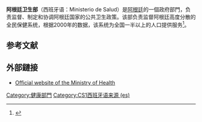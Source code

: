 {{Infobox government agency
| agency_name     = 阿根廷衛生部
| type            = 政府部門
| nativename      = Ministerio de Salud
| nativename_a    = 
| nativename_r    = 
| logo            = Msal logo.svg
| logo_width      = 250px
| logo_caption    = 
| seal            = 
| seal_width      = 
| seal_caption    = 
| picture         = 2019 Buenos Aires - Ministerio de Obras Públicas.jpg
| picture_width   = 250px
| picture_caption = 阿根廷衛生部總部
| formed          = {{Start date and age|1949}} 
| preceding1      = Secretariat of Public Health
| preceding2      = 
<!-- (etc.) -->
| dissolved       = 
| superseding     = 
| jurisdiction    = [[阿根廷|阿根廷]]
| headquarters    = [[布宜諾斯艾利斯|布宜諾斯艾利斯]][[七月九日大道|七月九日大道]]1925, {{link-en|公共工程部大楼|Ministry of Public Works Building, Buenos Aires}}
| coordinates     = <!--{{coord|LATITUDE|LONGITUDE|type:landmark_region:US|display=inline,title}}-->
| motto           = 
| employees       = 
| budget          = [[阿根廷比索|阿根廷比索]] 70,680,000 (2020)<ref>{{cite web|url=https://www.minhacienda.gob.ar/onp/presupuesto_ciudadano/seccion4.html |title=¿Qué hace el Presupuesto por vos? |access-date=30 December 2017|date=2017|work={{link-en|Ministry of Economy and Public Finances (Argentina)}}|language=es}}</ref>
| minister1_name  =
| minister1_pfo   = 
| minister2_name  = 
| minister2_pfo   = 
<!-- (etc.) -->
| deputyminister1_name = 
| deputyminister1_pfo  = 
| deputyminister2_name = 
| deputyminister2_pfo  = 
<!-- (etc.) -->
| chief1_name     = 
| chief1_position = 
| chief2_name     = 
| chief2_position = 
<!-- (etc.) -->
| agency_type     = 
| parent_department = {{link-en|阿根廷政府|Government of Argentina}}
| parent_agency   = 
| child1_agency   = 
| child2_agency   = 
<!-- (etc.) -->
| keydocument1    = 
<!-- (etc.) -->
| website         = [https://www.argentina.gob.ar/salud argentina.gob.ar/salud]
| footnotes       = 
| map             = 
| map_width       = 
| map_caption     = 
}}'''阿根廷卫生部'''（西班牙语：Ministerio de Salud）是[[阿根廷|阿根廷]]的一個政府部門，负责监督、制定和协调阿根廷国家的公共卫生政策。该部负责监督阿根廷高度分散的全民保健系统，根据2000年的数据，该系统为全国一半以上的人口提供服务<ref>{{Cite journal|title=Reforming health insurance in Argentina and Chile|url=https://pdfs.semanticscholar.org/51e5/75d1003c9b92ed1bb75993d553ab9fb12e63.pdf|last=Barrientos|first=Armando|last2=Lloyd-Sherlock|first2=Peter|date=1 December 2000|journal={{link-en|Health Policy and Planning}}|publisher=[[牛津大學出版社|牛津大學出版社]]|accessdate=11 May 2020|issue=4|doi=10.1093/HEAPOL/15.4.417|volume=15|pages=417–423|issn=0268-1080|pmid=11124245}}</ref>。

==参考文献==
{{reflist}}
==外部鏈接==
* [http://www.argentina.gob.ar/salud Official website of the Ministry of Health] 
[[Category:健康部門|Category:健康部門]]
[[Category:CS1西班牙语来源_(es)|Category:CS1西班牙语来源 (es)]]